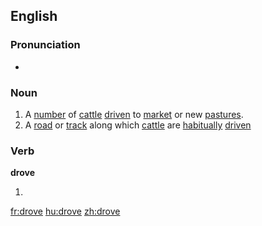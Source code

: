 ==English==

===Pronunciation===
* {{IPA|/'drɔʊf/}}

===Noun===
{{en-noun}}

# A [[number]] of [[cattle]] [[drive]]n to [[market]] or new [[pasture]]s.
# A [[road]] or [[track]] along which [[cattle]] are [[habitually]] [[drive]]n

===Verb===
'''drove'''

# {{simple past of|drive}}

[[fr:drove]]
[[hu:drove]]
[[zh:drove]]
